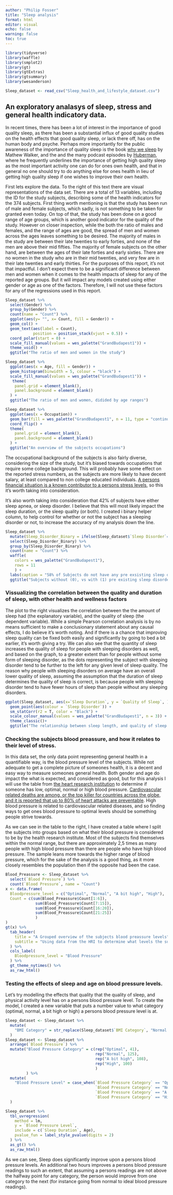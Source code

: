 ```yaml
---
author: "Philip Fosser"
title: "Sleep analysis"
format: html
editor: visual
echo: false
warning: false
toc: true
---
```



```r
library(tidyverse)
library(waffle)
library(smplot2)
library(gt)
library(gtExtras)
library(gtsummary)
library(wesanderson)
```

```r
Sleep_dataset <- read_csv("Sleep_health_and_lifestyle_dataset.csv")
```

## An exploratory analasys of sleep, stress and general health indicatory data.

In recent times, there has been a lot of interest in the importance of good quality sleep, as there has been a substantial influx of good quality studies on the health effects that good quality sleep, or lack there off, has on the human body and psyche. Perhaps more importantly for the public awareness of the importance of quality sleep is the book [why we sleep](https://en.wikipedia.org/wiki/Why_We_Sleep) by Mathew Walker, and the and the many podcast episodes by [Huberman](https://www.hubermanlab.com/all-episodes), where he frequently underlines the importance of getting high quality sleep as the most important activity one can do for ones own health, and that in general no one should try to do anything else for ones health in lieu of getting high quality sleep if one wishes to improve their own health.


::: {layout="[40,60]" layout-valign="center"}
First lets explore the data. To the right of this text there are visual representations of the data set. There are a total of 13 variables, including the ID for the study subjects, describing some of the health indicators for the 374 subjects. First thing worth mentioning is that the study has been run of male and female subjects, which sadly, is not something to be taken for granted even today. On top of that, the study has been done on a good range of age groups, which is another good indicator for the quality of the study. However on closer inspection, while the both the ratio of males and females, and the range of ages are good, the spread of men and women across the ages leaves something to be desired. The majority of males in the study are between their late twenties to early forties, and none of the men are above their mid fifties. The majority of female subjects on the other hand, are between the ages of their late forties and early sixties. There are no women in the study who are in their mid twenties, and very few are in their late twenties and early thirties. For the purposes of this report, it's not that impactful. I don't expect there to be a significant difference between men and women when it comes to the health impacts of sleep for any of the reported age groups. But it will impact any models created using either gender or age as one of the factors. Therefore, I will not use these factors for any of the regressions used in this report.

```r
Sleep_dataset %>% 
  select(Gender) %>% 
  group_by(Gender) %>% 
  count(name = "Count") %>% 
  ggplot(aes(y= "", x= Count, fill = Gender)) +
  geom_col() +
  geom_text(aes(label = Count),
            position = position_stack(vjust = 0.5)) +
  coord_polar(start = 0) +
  scale_fill_manual(values = wes_palette("GrandBudapest1")) +
  theme_void() +
  ggtitle("The ratio of men and women in the study")

Sleep_dataset %>% 
  ggplot(aes(x = Age, fill = Gender)) +
  geom_histogram(binwidth = 5, colour = "black") +
  scale_fill_manual(values = wes_palette("GrandBudapest1")) +
   theme(
    panel.grid = element_blank(),
    panel.background = element_blank()
  ) +
  ggtitle("The ratio of men and women, didided by age ranges")

Sleep_dataset %>% 
  ggplot(aes(x = Occupation)) +
  geom_bar(fill = wes_palette("GrandBudapest1", n = 11, type = "continuous")) +
  coord_flip() +
  theme(
    panel.grid = element_blank(),
    panel.background = element_blank()
  ) +
  ggtitle("An overview of the subjects occupations")
```
:::

The occupational background of the subjects is also fairly diverse, considering the size of the study, but it's biased towards occupations that require some college background. This will probably have some effect on the reported stress numbers, as the subjects are more likely to have decent salary, at least compared to non college educated individuals. [A persons financial situation is a known contributor to a persons stress levels](https://nyaspubs.onlinelibrary.wiley.com/doi/abs/10.1111/j.1749-6632.1999.tb08111.x), so this it's worth taking into consideration.

It's also worth taking into consideration that 42% of subjects have either sleep apnea, or sleep disorder. I believe that this will most likely impact the sleep duration, or the sleep quality (or both). I created i binary helper column, to help control for whether or not the subject has a sleeping disorder or not, to increase the accuracy of my analysis down the line.

```r
Sleep_dataset %>% 
  mutate(Sleep_Disorder_Binary = ifelse(Sleep_dataset$`Sleep Disorder`=="None", 0, 1)) %>% 
  select(Sleep_Disorder_Binary) %>% 
  group_by(Sleep_Disorder_Binary) %>% 
  count(name = "Count") %>% 
  waffle(
    colors = wes_palette("GrandBudapest1"),
    rows = 11
    ) +
  labs(caption = "58% of Subjects do not have any pre exsisting sleep disorders, the remaining 42% do.") +
  ggtitle("Subjects without (0), vs with (1) pre existing sleep disorders.")
```

### Vissualizing the correlation between the quality and duration of sleep, with other health and wellness factors

The plot to the right visualizes the correlation between the the amount of sleep had (the explanatory variable), and the quality of sleep (the dependent variable). While a simple Pearson correlation analysis is by no means sufficient to make a conclusionary statement about any causal effects, I do believe it's worth noting. And if there is a chance that improving sleep quality can be fixed both easily and significantly by going to bed a bit earlier, it's worth giving a try. We can also see that the quantity of sleep increases the quality of sleep for people with sleeping disorders as well, and based on the graph, to a greater extent than for people without some form of sleeping disorder, as the dots representing the subject with sleeping disorder tend to be further to the left for any given level of sleep quality. The reason why people with sleeping disorders on average have an overall lower quality of sleep, assuming the assumption that the duration of sleep determines the quality of sleep is correct, is because people with sleeping disorder tend to have fewer hours of sleep than people without any sleeping disorders.

```r
ggplot(Sleep_dataset, aes(x=`Sleep Duration`, y = `Quality of Sleep`, )) +
  geom_point(aes(colour = `Sleep Disorder`)) +
  sm_statCorr(r2 = T, color = "Black") +
  scale_colour_manual(values = wes_palette("GrandBudapest1", n = 3)) +
  theme_classic()+
  ggtitle("The relationship between sleep length, and quality of sleep \n controlling for sleep disorders.")
```

### Checking the subjects blood preassure, and how it relates to their level of stress.

In this data set, the only data point representing general health in a quantifiable way, is the blood pressure level of the subjects. While not adequate to get a complete picture of someones health, it is a decent and easy way to measure someones general health. Both gender and age do impact the what is expected, and considered as good, but for this analysis I will use the table from [the heart research institution](https://www.hri.org.au/health/learn/risk-factors/what-is-normal-blood-pressure-by-age) to determine if someone has low, optimal, normal or high blood pressure. [Cardiovascular related deaths are among, or the top killer for countries across the globe, and it is reported that up to 80% of heart attacks are preventable](https://world-heart-federation.org/news/deaths-from-cardiovascular-disease-surged-60-globally-over-the-last-30-years-report/). High blood pressure is related to cardiovascular related diseases, and so finding ways to get ones blood pressure to optimal levels should be something people strive towards.

::: {layout="[60,40]"}
As we can see in the table to the right, I have created a table where I split the subjects into groups based on what their blood pressure is considered to be by the health research institute. Most of the subjects find themselves within the normal range, but there are approximately 2,5 times as many people with high blood pressure than there are people who have high blood pressure. The sample leans more towards the higher range of blood pressure, which for the sake of the analysis is a good thing, as it more closely resembles the population then if the opposite had been the case.

```r
Blood_Preassure <- Sleep_dataset %>% 
  select(`Blood Pressure`) %>% 
  count(`Blood Pressure`, name = "Count")
x <- data.frame(
  Bloodpressure_level = c("Optimal", "Normal", "A bit high", "High"),
  Count = c(sum(Blood_Preassure$Count[1:6]),
             sum(Blood_Preassure$Count[7:15]),
             sum(Blood_Preassure$Count[16:20]),
             sum(Blood_Preassure$Count[21:25])
             )
)
gt(x) %>% 
  tab_header(
    title = "A Grouped overview of the subjects blood preassure levels",
    subtitle = "Using data from the HRI to determine what levels the subjects should be considered as based on their blood pressure readings"
  ) %>% 
  cols_label(
    Bloodpressure_level = "Blood Pressure"
  ) %>% 
  gt_theme_nytimes() %>% 
  as_raw_html()
```
:::

### Testing the effects of sleep and age on blood pressure levels.

Let's try modelling the effects that quality that the quality of sleep, and physical activity level has on a persons blood pressure level. To create the model, I created a new variable that puts a number value to what category (optimal, normal, a bit high or high) a persons blood pressure level is at.

```r
Sleep_dataset <- Sleep_dataset %>% 
  mutate(
    "BMI Category" = str_replace(Sleep_dataset$`BMI Category`, "Normal Weight", "Normal")
  )
Sleep_dataset <- Sleep_dataset %>% 
  arrange(`Blood Pressure`) %>% 
  mutate("Blood Pressure Category" = c(rep("Optimal", 41),
                                       rep("Normal", 125),
                                       rep("A bit high", 108),
                                       rep("High", 100)
                                       )
         ) %>% 
  mutate(
    "Blood Pressure Level" = case_when(`Blood Pressure Category` == "Optimal" ~ 4,
                                       `Blood Pressure Category` == "Normal" ~ 3,
                                       `Blood Pressure Category` == "A bit high" ~ 2,
                                       `Blood Pressure Category` == "High" ~ 1)
  )

Sleep_dataset %>% 
  tbl_uvregression(
    method = lm,
    y = `Blood Pressure Level`,
    include = c(`Sleep Duration`, Age),
    pvalue_fun = label_style_pvalue(digits = 2)
  ) %>% 
  as_gt() %>% 
  as_raw_html()
```


As we can see, Sleep does significantly improve upon a persons blood pressure levels. An additional two hours improves a persons blood pressure readings to such an extent, that assuming a persons readings are not above the halfway point for any category, the person would improve from one category to the next (for instance going from normal to ideal blood pressure readings).
